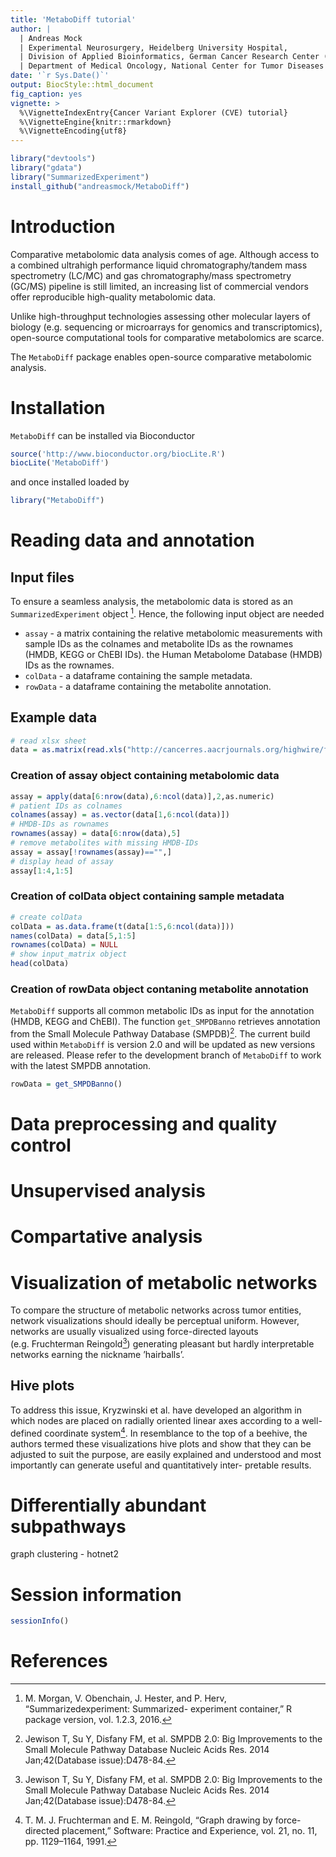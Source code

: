 ```yaml
---
title: 'MetaboDiff tutorial'
author: | 
  | Andreas Mock
  | Experimental Neurosurgery, Heidelberg University Hospital,
  | Division of Applied Bioinformatics, German Cancer Research Center (DFKZ) Heidelberg &
  | Department of Medical Oncology, National Center for Tumor Diseases (NCT) Heidelberg
date: '`r Sys.Date()`'
output: BiocStyle::html_document
fig_caption: yes
vignette: >
  %\VignetteIndexEntry{Cancer Variant Explorer (CVE) tutorial}
  %\VignetteEngine{knitr::rmarkdown}
  %\VignetteEncoding{utf8}
---
```


```r
library("devtools")
library("gdata")
library("SummarizedExperiment")
install_github("andreasmock/MetaboDiff")
```

# Introduction

Comparative metabolomic data analysis comes of age. Although access to a combined ultrahigh performance liquid chromatography/tandem mass spectrometry (LC/MC) and gas chromatography/mass spectrometry (GC/MS) pipeline is still limited, an increasing list of commercial vendors offer reproducible high-quality metabolomic data. 

Unlike high-throughput technologies assessing other molecular layers of biology (e.g. sequencing or microarrays for genomics and transcriptomics), open-source computational tools for comparative metabolomics are scarce.

The `MetaboDiff` package enables open-source comparative metabolomic analysis.

# Installation

`MetaboDiff` can be installed via Bioconductor

```r
source('http://www.bioconductor.org/biocLite.R')
biocLite('MetaboDiff')
```

and once installed loaded by

```r
library("MetaboDiff")
```

# Reading data and annotation

## Input files
To ensure a seamless analysis, the metabolomic data is stored as an `SummarizedExperiment` object [^1]. Hence, the following input object are needed 

- `assay` - a matrix containing the relative metabolomic measurements with sample IDs as the colnames and metabolite IDs as the rownames (HMDB, KEGG or ChEBI IDs). 
the Human Metabolome Database (HMDB) IDs as the rownames.
- `colData` - a dataframe containing the sample metadata.
- `rowData` - a dataframe containing the metabolite annotation.

## Example data

```r
# read xlsx sheet 
data = as.matrix(read.xls("http://cancerres.aacrjournals.org/highwire/filestream/291231/field_highwire_adjunct_files/2/132870_2_supp_2886796_nkp7r4.xlsx",sheet=2))
```

### Creation of assay object containing metabolomic data

```r
assay = apply(data[6:nrow(data),6:ncol(data)],2,as.numeric)
# patient IDs as colnames
colnames(assay) = as.vector(data[1,6:ncol(data)])
# HMDB-IDs as rownames
rownames(assay) = data[6:nrow(data),5]
# remove metabolites with missing HMDB-IDs
assay = assay[!rownames(assay)=="",]
# display head of assay
assay[1:4,1:5]
```

### Creation of colData object containing sample metadata

```r
# create colData
colData = as.data.frame(t(data[1:5,6:ncol(data)]))
names(colData) = data[5,1:5]
rownames(colData) = NULL
# show input_matrix object
head(colData)
```

### Creation of rowData object contaning metabolite annotation

`MetaboDiff` supports all common metabolic IDs as input for the annotation (HMDB, KEGG and ChEBI). The function `get_SMPDBanno` retrieves annotation from the Small Molecule Pathway Database (SMPDB)[^2]. The current build used within `MetaboDiff` is version 2.0 and will be updated as new versions are released. Please refer to the development branch of `MetaboDiff` to work with the latest SMPDB annotation.

```r
rowData = get_SMPDBanno()
```


# Data preprocessing and quality control



# Unsupervised analysis

# Compartative analysis

# Visualization of metabolic networks

To compare the structure of metabolic networks across tumor entities, network visualizations should ideally be perceptual uniform. However, networks are usually visualized using force-directed layouts (e.g. Fruchterman Reingold[^2]) generating pleasant but hardly interpretable networks earning the nickname ’hairballs’.

## Hive plots

To address this issue, Kryzwinski et al. have developed an algorithm in which nodes are placed on radially oriented linear axes according to a well-defined coordinate system[^3]. In resemblance to the top of a beehive, the authors termed these visualizations hive plots and show that they can be adjusted to suit the purpose, are easily explained and understood and most importantly can generate useful and quantitatively inter- pretable results.

# Differentially abundant subpathways

graph clustering - hotnet2 

# Session information

```r
sessionInfo()
```

# References
[^1]: M. Morgan, V. Obenchain, J. Hester, and P. Herv, “Summarizedexperiment: Summarized- experiment container,” R package version, vol. 1.2.3, 2016.

[^2]: Jewison T, Su Y, Disfany FM, et al. SMPDB 2.0: Big Improvements to the Small Molecule Pathway Database Nucleic Acids Res. 2014 Jan;42(Database issue):D478-84.

[^3]: T. M. J. Fruchterman and E. M. Reingold, “Graph drawing by force-directed placement,” Software: Practice and Experience, vol. 21, no. 11, pp. 1129–1164, 1991.

[^4]: M. Krzywinski, I. Birol, S. J. M. Jones, and M. A. Marra, “Hive plots–rational approach to visualizing networks.,” Briefings in Bioinformatics, vol. 13, pp. 627–644, Sept. 2012.


